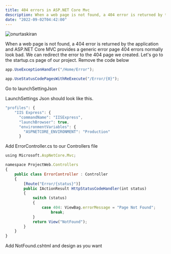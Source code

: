 ```yaml
---
title: 404 errors in ASP.NET Core Mvc
description: When a web page is not found, a 404 error is returned by the application and ASP.NET Core MVC provides a generic error page 404 errors normally look bad.
date: "2022-09-02T04:42:00"
---
```


<img className="w-full rounded-xl" src="https://res.cloudinary.com/djfqidbj1/image/upload/v1671069309/uk435ku3c9dzqrdok9o5.jpg" alt="onurtaskiran" />

When a web page is not found, a 404 error is returned by the application and ASP.NET Core MVC provides a generic error page 404 errors normally look bad. We can redirect the error to the 404 page we created. Let's go to the startup.cs page of our project. Remove the code below

```javascript
app.UseExceptionHandler("/Home/Error");
```

```javascript
app.UseStatusCodePagesWithReExecute("/Error/{0}");
```

Go to launchSettingJson 

LaunchSettings Json should look like this.

```javascript
"profiles": {
    "IIS Express": {
      "commandName": "IISExpress",
      "launchBrowser": true,
      "environmentVariables": {
        "ASPNETCORE_ENVIRONMENT": "Production"
      }
```

Add ErrorController.cs to our Controllers file   

```javascript
using Microsoft.AspNetCore.Mvc;

namespace ProjectWeb.Controllers
{
    public class ErrorController : Controller
    {
        [Route("Error/{status}")]
        public IActionResult HttpStatusCodeHandler(int status)
        {
            switch (status)
            {
                case 404: ViewBag.errorMessage = "Page Not Found";
                    break;
            }
            return View("NotFound");
        }
    }
}
```

Add NotFound.cshtml and design as you want